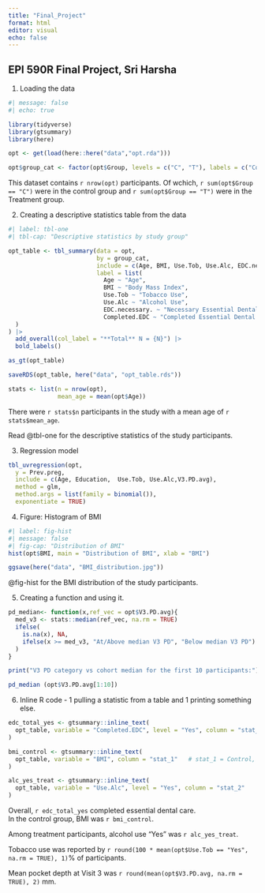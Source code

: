 ```yaml
---
title: "Final_Project"
format: html
editor: visual
echo: false
---
```

## EPI 590R Final Project, Sri Harsha 

1. Loading the data

```r
#| message: false
#| echo: true

library(tidyverse)
library(gtsummary)
library(here)

opt <- get(load(here::here("data","opt.rda")))

opt$group_cat <- factor(opt$Group, levels = c("C", "T"), labels = c("Control", "Treatment"))

```
This dataset contains `r nrow(opt)` participants. Of wchich, `r sum(opt$Group == "C")` were in the control group and `r sum(opt$Group == "T")` were in the Treatment group.

2. Creating a descriptive statistics table from the  data
```r
#| label: tbl-one
#| tbl-cap: "Descriptive statistics by study group"

opt_table <- tbl_summary(data = opt,
                         by = group_cat,
                         include = c(Age, BMI, Use.Tob, Use.Alc, EDC.necessary., Completed.EDC),
                         label = list(
                           Age ~ "Age",
                           BMI ~ "Body Mass Index",
                           Use.Tob ~ "Tobacco Use",
                           Use.Alc ~ "Alcohol Use",
                           EDC.necessary. ~ "Necessary Essential Dental Care",
                           Completed.EDC ~ "Completed Essential Dental Care"
  )
) |>
  add_overall(col_label = "**Total** N = {N}") |>
  bold_labels()

as_gt(opt_table)

saveRDS(opt_table, here("data", "opt_table.rds"))

```

```r
stats <- list(n = nrow(opt),
              mean_age = mean(opt$Age))
```
There were `r stats$n` participants in the study with a mean age of `r stats$mean_age`.

Read @tbl-one for the descriptive statistics of the study participants.

3. Regression model
```r
tbl_uvregression(opt, 
  y = Prev.preg,
  include = c(Age, Education,  Use.Tob, Use.Alc,V3.PD.avg),
  method = glm,
  method.args = list(family = binomial()),
  exponentiate = TRUE)
```

4.  Figure: Histogram of BMI
```r
#| label: fig-hist
#| message: false
#| fig-cap: "Distribution of BMI"
hist(opt$BMI, main = "Distribution of BMI", xlab = "BMI")

ggsave(here("data", "BMI_distribution.jpg"))

```
@fig-hist for the BMI distribution of the study participants.

5. Creating a function and using it.
```r
pd_median<- function(x,ref_vec = opt$V3.PD.avg){
  med_v3 <- stats::median(ref_vec, na.rm = TRUE)
  ifelse(
    is.na(x), NA,
    ifelse(x >= med_v3, "At/Above median V3 PD", "Below median V3 PD")
  )
}

print("V3 PD category vs cohort median for the first 10 participants:")

pd_median (opt$V3.PD.avg[1:10])

```

6. Inline R code - 1 pulling a statistic from a table and 1 printing something else. 

```r
edc_total_yes <- gtsummary::inline_text(
  opt_table, variable = "Completed.EDC", level = "Yes", column = "stat_0"
)

bmi_control <- gtsummary::inline_text(
  opt_table, variable = "BMI", column = "stat_1"   # stat_1 = Control, stat_2 = Treatment
)

alc_yes_treat <- gtsummary::inline_text(
  opt_table, variable = "Use.Alc", level = "Yes", column = "stat_2"
)

```
Overall, `r edc_total_yes` completed essential dental care.  
In the control group, BMI was `r bmi_control`.  

Among treatment participants, alcohol use “Yes” was `r alc_yes_treat`.

Tobacco use was reported by `r round(100 * mean(opt$Use.Tob == "Yes", na.rm = TRUE), 1)`% of participants.

Mean pocket depth at Visit 3 was `r round(mean(opt$V3.PD.avg, na.rm = TRUE), 2)` mm.
